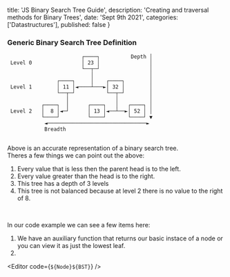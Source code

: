 

  title: 'JS Binary Search Tree Guide',
  description: 'Creating and traversal methods for Binary Trees',
  date: 'Sept 9th 2021',
  categories: ['Datastructures'],
  published: false
}


<Section>

<LeftSection size={4}>

  ### Generic Binary Search Tree Definition

  ```
                          ┌────┐          Depth │
   Level 0                │ 23 │                │
                          └──┬─┘                │
                             │                  │
                  ┌────┐     │    ┌────┐        │
   Level 1        │ 11 │◄────┴───►│ 32 │        │
                  └──┬─┘          └──┬─┘        │
                     │               │          │
             ┌────┐  │      ┌────┐   │   ┌────┐ │
   Level 2   │  8 │◄─┘      │ 13 │◄──┴──►│ 52 │ │
             └────┘         └────┘       └────┘ ▼
              ◄────────────────────────────────►
              Breadth


  ```

  Above is an accurate representation of a binary search tree. 
  <br />
  Theres a few things we can point out the above:

  1. Every value that is less then the parent head is to the left.
  2. Every value greater than the head is to the right.
  3. This tree has a depth of 3 levels
  4. This tree is not balanced because at level 2 there is no value to the right of 8.
  <br />


  In our code example we can see a few items here:
  1. We have an auxiliary function that returns our basic instace of a node or you can view it as just the lowest leaf.
  2. 

</LeftSection>

<RightSection size={8} height={600}>

<Editor code={`${Node}${BST}`} />

</RightSection>


</Section>

